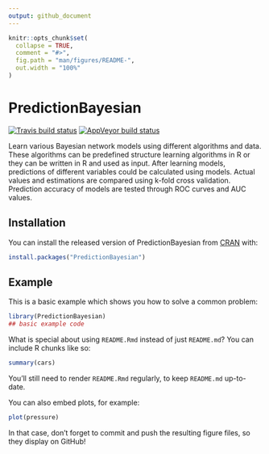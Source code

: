 ---
output: github_document
---

<!-- README.md is generated from README.Rmd. Please edit that file -->

```{r, include = FALSE}
knitr::opts_chunk$set(
  collapse = TRUE,
  comment = "#>",
  fig.path = "man/figures/README-",
  out.width = "100%"
)
```

# PredictionBayesian

<!-- badges: start -->
[![Travis build status](https://travis-ci.com/hakan8252/PredictionBayesian.svg?branch=master)](https://travis-ci.com/hakan8252/PredictionBayesian)
[![AppVeyor build status](https://ci.appveyor.com/api/projects/status/github/hakan8252/PredictionBayesian?branch=master&svg=true)](https://ci.appveyor.com/project/hakan8252/PredictionBayesian)
<!-- badges: end -->

Learn various Bayesian network models using different algorithms and data. These algorithms can be predefined structure learning algorithms in R or they can be written in R and used as input. After learning models, predictions of different variables could be calculated using models. Actual values and estimations are compared using k-fold cross validation. Prediction accuracy of models are tested through ROC curves and AUC values.

## Installation

You can install the released version of PredictionBayesian from [CRAN](https://CRAN.R-project.org) with:

``` r
install.packages("PredictionBayesian")
```

## Example

This is a basic example which shows you how to solve a common problem:

```{r example}
library(PredictionBayesian)
## basic example code
```

What is special about using `README.Rmd` instead of just `README.md`? You can include R chunks like so:

```{r cars}
summary(cars)
```

You'll still need to render `README.Rmd` regularly, to keep `README.md` up-to-date.

You can also embed plots, for example:

```{r pressure, echo = FALSE}
plot(pressure)
```

In that case, don't forget to commit and push the resulting figure files, so they display on GitHub!
